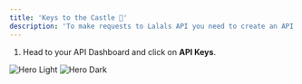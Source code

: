 ```yaml
---
title: 'Keys to the Castle 🏰'
description: 'To make requests to Lalals API you need to create an API Key 🔑'
---
```


1. Head to your API Dashboard and click on **API Keys**.


<img
  className="block dark:hidden"
  src="/images/api_keys_dashboard.png"
  alt="Hero Light"
/>
<img
  className="hidden dark:block"
  src="/images/api_keys_dashboard.png"
  alt="Hero Dark"
/>